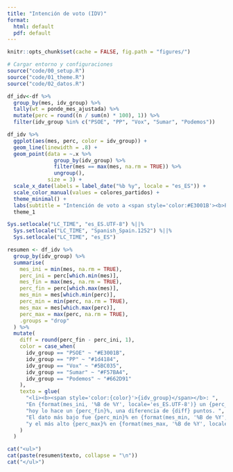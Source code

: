 ```yaml
---
title: "Intención de voto (IDV)"
format:
  html: default
  pdf: default
---
```

```r
knitr::opts_chunk$set(cache = FALSE, fig.path = "figures/")
```


```r
# Cargar entorno y configuraciones
source("code/00_setup.R")
source("code/01_theme.R")
source("code/02_datos.R")
```

```r
df_idv<-df %>%
  group_by(mes, idv_group) %>%
  tally(wt = ponde_mes_ajustada) %>%
  mutate(perc = round((n / sum(n) * 100), 1)) %>%
  filter(idv_group %in% c("PSOE", "PP", "Vox", "Sumar", "Podemos")) 
```

```r
df_idv %>% 
  ggplot(aes(mes, perc, color = idv_group)) +
  geom_line(linewidth = .8) +
  geom_point(data = ~.x %>%
               group_by(idv_group) %>%
               filter(mes == max(mes, na.rm = TRUE)) %>%
               ungroup(), 
             size = 3) +
  scale_x_date(labels = label_date("%b %y", locale = "es_ES")) +
  scale_color_manual(values = colores_partidos) +
  theme_minimal() + 
  labs(subtitle = "Intención de voto a <span style='color:#E3001B'><b>PSOE</b></span>, <span style='color:#1d4184'><b>PP</b></span>, <span style='color:#5BC035'><b>Vox</b></span>, <span style='color:#F57BA4'><b>Sumar</b></span> y <span style='color:#662D91'><b>Podemos</b></span>") +
  theme_1
```

```r
Sys.setlocale("LC_TIME", "es_ES.UTF-8") %||%
  Sys.setlocale("LC_TIME", "Spanish_Spain.1252") %||%
  Sys.setlocale("LC_TIME", "es_ES")
```

```r
resumen <- df_idv %>%
  group_by(idv_group) %>%
  summarise(
    mes_ini = min(mes, na.rm = TRUE),
    perc_ini = perc[which.min(mes)],
    mes_fin = max(mes, na.rm = TRUE),
    perc_fin = perc[which.max(mes)],
    mes_min = mes[which.min(perc)],
    perc_min = min(perc, na.rm = TRUE),
    mes_max = mes[which.max(perc)],
    perc_max = max(perc, na.rm = TRUE),
    .groups = "drop"
  ) %>%
  mutate(
    diff = round(perc_fin - perc_ini, 1),
    color = case_when(
      idv_group == "PSOE" ~ "#E3001B",
      idv_group == "PP" ~ "#1d4184",
      idv_group == "Vox" ~ "#5BC035",
      idv_group == "Sumar" ~ "#F57BA4",
      idv_group == "Podemos" ~ "#662D91"
    ),
    texto = glue(
      "<li><b><span style='color:{color}'>{idv_group}</span></b>: ",
      "En {format(mes_ini, '%B de %Y', locale='es_ES.UTF-8')} un {perc_ini}% afirmaba que les votaría, ",
      "hoy lo hace un {perc_fin}%, una diferencia de {diff} puntos. ",
      "El dato más bajo fue {perc_min}% en {format(mes_min, '%B de %Y', locale='es_ES.UTF-8')}, ",
      "y el más alto {perc_max}% en {format(mes_max, '%B de %Y', locale='es_ES.UTF-8')}.</li>"
    )
  )
```

```r
cat("<ul>")
cat(paste(resumen$texto, collapse = "\n"))
cat("</ul>")
```
